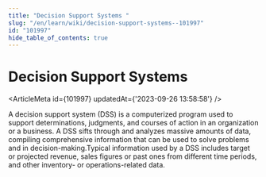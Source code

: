 ```yaml
---
title: "Decision Support Systems "
slug: "/en/learn/wiki/decision-support-systems--101997"
id: "101997"
hide_table_of_contents: true
---
```



# Decision Support Systems 

<ArticleMeta id={101997} updatedAt={'2023-09-26 13:58:58'} />
<div className='border-solid border-b border-t-0 my-4 border-[var(--ifm-color-gray-300)]' />

A decision support system (DSS) is a computerized program used to support determinations, judgments, and courses of action in an organization or a business. A DSS sifts through and analyzes massive amounts of data, compiling comprehensive information that can be used to solve problems and in decision-making.Typical information used by a DSS includes target or projected revenue, sales figures or past ones from different time periods, and other inventory- or operations-related data.

